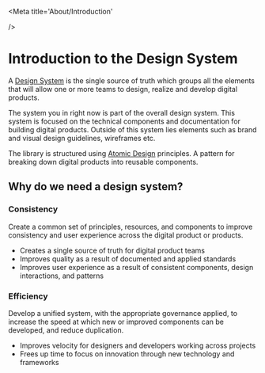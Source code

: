 <Meta
  title='About/Introduction'
  
/>

# Introduction to the Design System

A [Design System](https://www.invisionapp.com/inside-design/guide-to-design-systems/) is the single source of truth which groups all the elements that will allow one or more teams to design, realize and develop digital products.

The system you in right now is part of the overall design system. 
This system is focused on the technical components and documentation for building digital products. Outside of this system lies elements such as brand and visual design guidelines, wireframes etc.

The library is structured using [Atomic Design](https://bradfrost.com/blog/post/atomic-web-design/) principles. A pattern for breaking down digital products into reusable components.

## Why do we need a design system?

### Consistency

Create a common set of principles, resources, and components to improve consistency and user experience across the digital product or products.

* Creates a single source of truth for digital product teams
* Improves quality as a result of documented and applied standards
* Improves user experience as a result of consistent components, design interactions, and patterns

### Efficiency

Develop a unified system, with the appropriate governance applied, to increase the speed at which new or improved components can be developed, and reduce duplication.

* Improves velocity for designers and developers working across projects
* Frees up time to focus on innovation through new technology and frameworks



 
